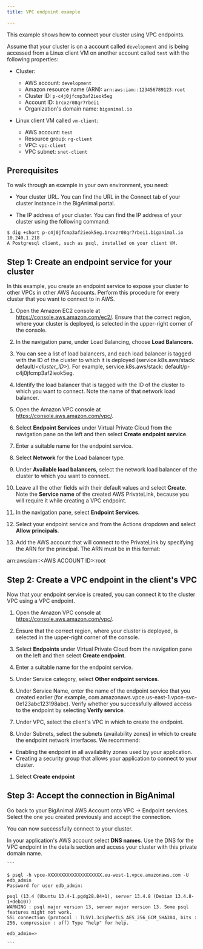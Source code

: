```yaml
---
title: VPC endpoint example

---
```


This example shows how to connect your cluster using VPC endpoints.

Assume that your cluster is on a account called `development` and is being accessed from a Linux client VM on another account called `test` with the following properties:

-   Cluster:
    -   AWS account: `development`
    -   Amazon resource name (ARN): `arn:aws:iam::123456789123:root`
    -   Cluster ID: `p-c4j0jfcmp3af2ieok5eg` 
    -   Account ID: `brcxzr08qr7rbei1` 
    -   Organization's domain name: `biganimal.io` 


-   Linux client VM called `vm-client`:
    -   AWS account: `test`
    -   Resource group: `rg-client`
    -   VPC: `vpc-client`
    -   VPC subnet: `snet-client`

## Prerequisites

To walk through an example in your own environment, you need:

- Your cluster URL. You can find the URL in the Connect tab of your cluster instance in the BigAnimal portal.

- The IP address of your cluster. You can find the IP address of your cluster using the following command:

 ```
 $ dig +short p-c4j0jfcmp3af2ieok5eg.brcxzr08qr7rbei1.biganimal.io 
 10.240.1.218
 A Postgresql client, such as psql, installed on your client VM.
 ```
 <!-- will this command (taken from Azure doc) work in AWS CloudShell as well? -->
 


## Step 1: Create an endpoint service for your cluster

In this example, you create an endpoint service to expose your cluster to other VPCs in other AWS Accounts. Perform this procedure for every cluster that you want to connect to in AWS.

1. Open the Amazon EC2 console at https://console.aws.amazon.com/ec2/. Ensure that the correct region, where your cluster is deployed, is selected in the upper-right corner of the console.

1. In the navigation pane, under Load Balancing, choose **Load Balancers**.

1. You can see a list of load balancers, and each load balancer is tagged with the ID of the cluster to which it is deployed (service.k8s.aws/stack: default/*<cluster_ID>*). For example, service.k8s.aws/stack: default/p-c4j0jfcmp3af2ieok5eg.

1. Identify the load balancer that is tagged with the ID of the cluster to which you want to connect. Note the name of that network load balancer.

1. Open the Amazon VPC console at https://console.aws.amazon.com/vpc/. 

1. Select **Endpoint Services** under Virtual Private Cloud from the navigation pane on the left and then select **Create endpoint service**.

1. Enter a suitable name for the endpoint service.

1. Select **Network** for the Load balancer type.

1. Under **Available load balancers**, select the network load balancer of the cluster to which you want to connect. 
 
1. Leave all the other fields with their default values and select **Create**. Note the **Service name** of the created AWS PrivateLink, because you will require it while creating a VPC endpoint.

1. In the navigation pane, select **Endpoint Services**.

1. Select your endpoint service and from the Actions dropdown and select **Allow principals**.
 
1. Add the AWS account that will connect to the PrivateLink by specifying the ARN for the principal. The ARN must be in this format:

 arn:aws:iam::&lt;AWS ACCOUNT ID&gt;:root


## Step 2: Create a VPC endpoint in the client's VPC

Now that your endpoint service is created, you can connect it to the cluster VPC using a VPC endpoint.

1. Open the Amazon VPC console at https://console.aws.amazon.com/vpc/.

1. Ensure that the correct region, where your cluster is deployed, is selected in the upper-right corner of the console.   

1. Select **Endpoints** under Virtual Private Cloud from the navigation pane on the left and then select **Create endpoint**.

1. Enter a suitable name for the endpoint service.

1. Under Service category, select **Other endpoint services**.

1. Under Service Name, enter the name of the endpoint service that you created earlier (for example, com.amazonaws.vpce.us-east-1.vpce-svc-0e123abc123198abc). Verify whether you successfully allowed access to the endpoint by selecting **Verify service**.

1. Under VPC, select the client's VPC in which to create the endpoint. 

1. Under Subnets, select the subnets (availability zones) in which to create the endpoint network interfaces. We recommend:
 -  Enabling the endpoint in all availability zones used by your application. 
 - Creating a security group that allows your application to connect to your cluster.

1. Select **Create endpoint**

## Step 3: Accept the connection in BigAnimal

Go back to your BigAnimal AWS Account onto VPC -> Endpoint services. Select the one you created previously and accept the connection. 
<!-- Do we have the UI/figma ready for this? -->

You can now successfully connect to your cluster.

In your application's AWS account select **DNS names**. Use the DNS for the VPC endpoint in the details section and access your cluster with this private domain name.

    ```
          
    $ psql -h vpce-XXXXXXXXXXXXXXXXXXXX.eu-west-1.vpce.amazonaws.com -U edb_admin      
    Password for user edb_admin: 

    psql (13.4 (Ubuntu 13.4-1.pgdg28.84+1), server 13.4.8 (Debian 13.4.8-1+deb10)) 
    WARNING : psql major version 13, server major version 13. Some psql features might not work. 
    SSL connection (protocol : TLSV1.3cipherTLS_AES_256_GCM_SHA384, bits : 256, compression : off) Type "help" for help. 

    edb_admin=>

    ``` 
    







